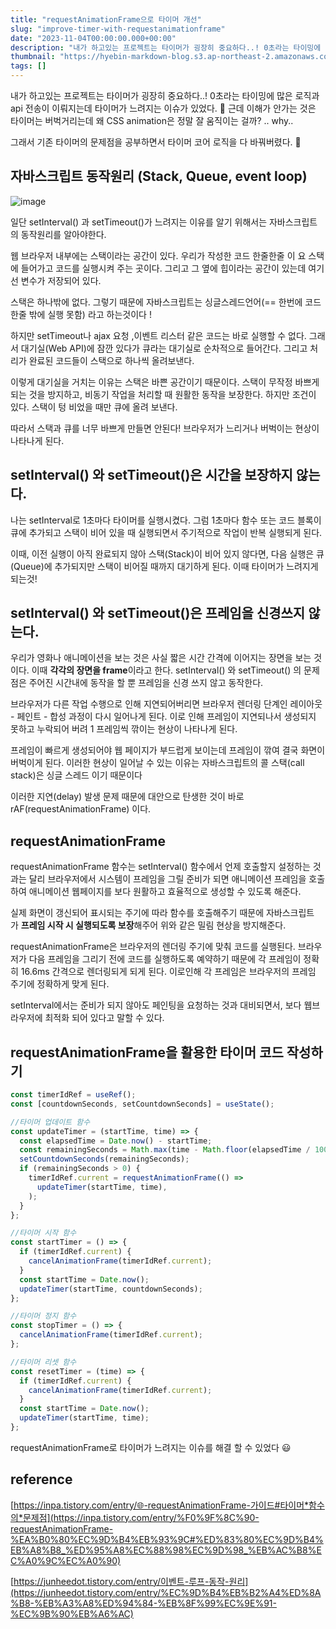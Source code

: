 ```yaml
---
title: "requestAnimationFrame으로 타이머 개선"
slug: "improve-timer-with-requestanimationframe"
date: "2023-11-04T00:00:00.000+00:00"
description: "내가 하고있는 프로젝트는 타이머가 굉장히 중요하다..! 0초라는 타이밍에 많은 로직과 api 전송이 이뤄지는데 타이머가 느려지는 이슈가 있었다. 근데 이해가 안가는 것은 타이머는 버벅거리는데 왜 CSS animation은 정말 잘 움직이는 걸까?"
thumbnail: "https://hyebin-markdown-blog.s3.ap-northeast-2.amazonaws.com/post/improve-timer-with-requestanimationframe/cover.png"
tags: []
---
```


내가 하고있는 프로젝트는 타이머가 굉장히 중요하다..! 0초라는 타이밍에 많은 로직과 api 전송이 이뤄지는데 타이머가 느려지는 이슈가 있었다. 🤔 근데 이해가 안가는 것은 타이머는 버벅거리는데 왜 CSS animation은 정말 잘 움직이는 걸까? .. why..

그래서 기존 타이머의 문제점을 공부하면서 타이머 코어 로직을 다 바꿔버렸다. 🚀

## 자바스크립트 동작원리 (Stack, Queue, event loop)

![image](https://hyebin-markdown-blog.s3.ap-northeast-2.amazonaws.com/post/improve-timer-with-requestanimationframe/principle.png)

일단 setInterval() 과 setTimeout()가 느려지는 이유를 알기 위해서는 자바스크립트의 동작원리를 알아야한다.

웹 브라우저 내부에는 스택이라는 공간이 있다. 우리가 작성한 코드 한줄한줄 이 요 스택에 들어가고 코드를 실행시켜 주는 곳이다. 그리고 그 옆에 힙이라는 공간이 있는데 여기선 변수가 저장되어 있다.

스택은 하나밖에 없다. 그렇기 때문에 자바스크립트는 싱글스레드언어(== 한번에 코드 한줄 밖에 실행 못함) 라고 하는것이다 !

하지만 setTimeout나 ajax 요청 ,이벤트 리스터 같은 코드는 바로 실행할 수 없다. 그래서 대기실(Web API)에 잠깐 있다가 큐라는 대기실로 순차적으로 들어간다. 그리고 처리가 완료된 코드들이 스택으로 하나씩 올려보낸다.

이렇게 대기실을 거치는 이유는 스택은 바쁜 공간이기 때문이다. 스택이 무작정 바쁘게 되는 것을 방지하고, 비동기 작업을 처리할 때 원활한 동작을 보장한다. 하지만 조건이 있다. 스택이 텅 비었을 때만 큐에 올려 보낸다.

따라서 스택과 큐를 너무 바쁘게 만들면 안된다! 브라우저가 느리거나 버벅이는 현상이 나타나게 된다.

## setInterval() 와 setTimeout()은 시간을 보장하지 않는다.

나는 setInterval로 1초마다 타이머를 실행시켰다. 그럼 1초마다 함수 또는 코드 블록이 큐에 추가되고 스택이 비어 있을 때 실행되면서 주기적으로 작업이 반복 실행되게 된다.

이때, 이전 실행이 아직 완료되지 않아 스택(Stack)이 비어 있지 않다면, 다음 실행은 큐(Queue)에 추가되지만 스택이 비어질 때까지 대기하게 된다. 이때 타이머가 느려지게 되는것!

## setInterval() 와 setTimeout()은 프레임을 신경쓰지 않는다.

우리가 영화나 애니메이션을 보는 것은 사실 짧은 시간 간격에 이어지는 장면을 보는 것이다. 이때 **각각의 장면을 frame**이라고 한다. setInterval() 와 setTimeout() 의 문제점은 주어진 시간내에 동작을 할 뿐 프레임을 신경 쓰지 않고 동작한다.

브라우저가 다른 작업 수행으로 인해 지연되어버리면 브라우저 렌더링 단계인 레이아웃 - 페인트 - 합성 과정이 다시 일어나게 된다. 이로 인해 프레임이 지연되나서 생성되지 못하고 누락되어 버려 1 프레임씩 깎이는 현상이 나타나게 된다.

프레임이 빠르게 생성되어야 웹 페이지가 부드럽게 보이는데 프레임이 깎여 결국 화면이 버벅이게 된다. 이러한 현상이 일어날 수 있는 이유는 자바스크립트의 콜 스택(call stack)은 싱글 스레드 이기 때문이다

이러한 지연(delay) 발생 문제 때문에 대안으로 탄생한 것이 바로 rAF(requestAnimationFrame) 이다.

## requestAnimationFrame

requestAnimationFrame 함수는 setInterval() 함수에서 언제 호출할지 설정하는 것과는 달리 브라우저에서 시스템이 프레임을 그릴 준비가 되면 애니메이션 프레임을 호출하여 애니메이션 웹페이지를 보다 원활하고 효율적으로 생성할 수 있도록 해준다.

실제 화면이 갱신되어 표시되는 주기에 따라 함수를 호출해주기 때문에 자바스크립트가 **프레임 시작 시 실행되도록 보장**해주어 위와 같은 밀림 현상을 방지해준다.

requestAnimationFrame은 브라우저의 렌더링 주기에 맞춰 코드를 실행된다. 브라우저가 다음 프레임을 그리기 전에 코드를 실행하도록 예약하기 때문에 각 프레임이 정확히 16.6ms 간격으로 렌더링되게 되게 된다. 이로인해 각 프레임은 브라우저의 프레임 주기에 정확하게 맞게 된다.

setInterval에서는 준비가 되지 않아도 페인팅을 요청하는 것과 대비되면서, 보다 웹브라우저에 최적화 되어 있다고 말할 수 있다.

## requestAnimationFrame을 활용한 타이머 코드 작성하기

```javascript
const timerIdRef = useRef();
const [countdownSeconds, setCountdownSeconds] = useState();

//타이머 업데이트 함수
const updateTimer = (startTime, time) => {
  const elapsedTime = Date.now() - startTime;
  const remainingSeconds = Math.max(time - Math.floor(elapsedTime / 1000), 0);
  setCountdownSeconds(remainingSeconds);
  if (remainingSeconds > 0) {
    timerIdRef.current = requestAnimationFrame(() =>
      updateTimer(startTime, time),
    );
  }
};

//타이머 시작 함수
const startTimer = () => {
  if (timerIdRef.current) {
    cancelAnimationFrame(timerIdRef.current);
  }
  const startTime = Date.now();
  updateTimer(startTime, countdownSeconds);
};

//타이머 정지 함수
const stopTimer = () => {
  cancelAnimationFrame(timerIdRef.current);
};

//타이머 리셋 함수
const resetTimer = (time) => {
  if (timerIdRef.current) {
    cancelAnimationFrame(timerIdRef.current);
  }
  const startTime = Date.now();
  updateTimer(startTime, time);
};
```

requestAnimationFrame로 타이머가 느려지는 이슈를 해결 할 수 있었다 😃

## reference

[https://inpa.tistory.com/entry/🌐-requestAnimationFrame-가이드#타이머*함수의*문제점](https://inpa.tistory.com/entry/%F0%9F%8C%90-requestAnimationFrame-%EA%B0%80%EC%9D%B4%EB%93%9C#%ED%83%80%EC%9D%B4%EB%A8%B8_%ED%95%A8%EC%88%98%EC%9D%98_%EB%AC%B8%EC%A0%9C%EC%A0%90)

[https://junheedot.tistory.com/entry/이벤트-루프-동작-원리](https://junheedot.tistory.com/entry/%EC%9D%B4%EB%B2%A4%ED%8A%B8-%EB%A3%A8%ED%94%84-%EB%8F%99%EC%9E%91-%EC%9B%90%EB%A6%AC)

